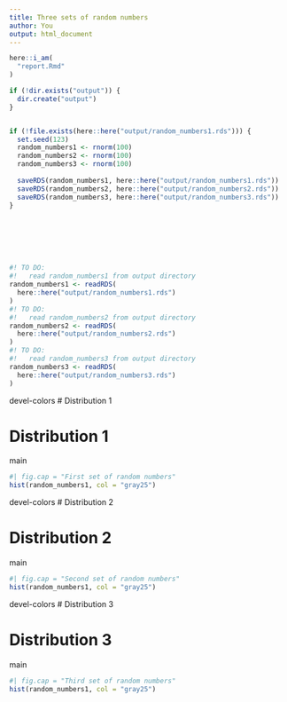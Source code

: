 ```yaml
---
title: Three sets of random numbers
author: You
output: html_document
---
```


```r
here::i_am(
  "report.Rmd"
)
```

```r

if (!dir.exists("output")) {
  dir.create("output")
}


if (!file.exists(here::here("output/random_numbers1.rds"))) {
  set.seed(123)
  random_numbers1 <- rnorm(100)
  random_numbers2 <- rnorm(100)
  random_numbers3 <- rnorm(100)
  
  saveRDS(random_numbers1, here::here("output/random_numbers1.rds"))
  saveRDS(random_numbers2, here::here("output/random_numbers2.rds"))
  saveRDS(random_numbers3, here::here("output/random_numbers3.rds"))
}








```

```r
#! TO DO: 
#!   read random_numbers1 from output directory
random_numbers1 <- readRDS(
  here::here("output/random_numbers1.rds")
)
#! TO DO: 
#!   read random_numbers2 from output directory
random_numbers2 <- readRDS(
  here::here("output/random_numbers2.rds")
)
#! TO DO: 
#!   read random_numbers3 from output directory
random_numbers3 <- readRDS(
  here::here("output/random_numbers3.rds")
)
```
devel-colors
# Distribution 1

#  Distribution 1
main

```r
#| fig.cap = "First set of random numbers"
hist(random_numbers1, col = "gray25")
```

 devel-colors
# Distribution 2

#  Distribution 2
 main

```r
#| fig.cap = "Second set of random numbers"
hist(random_numbers1, col = "gray25")
```

 devel-colors
# Distribution 3

#  Distribution 3
 main

```r
#| fig.cap = "Third set of random numbers"
hist(random_numbers1, col = "gray25")
```
